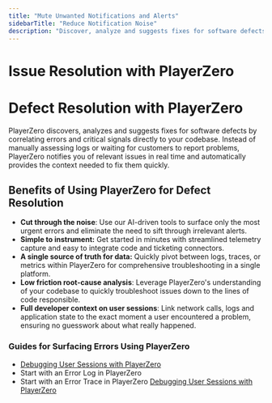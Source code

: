 ```yaml
---
title: "Mute Unwanted Notifications and Alerts"
sidebarTitle: "Reduce Notification Noise"
description: "Discover, analyze and suggests fixes for software defects by correlating errors and critical signals directly to your codebase."
---
```


# **Issue Resolution with PlayerZero**
# Defect Resolution with PlayerZero
PlayerZero discovers, analyzes and suggests fixes for software defects by correlating errors and critical signals directly to your codebase. Instead of manually assessing logs or waiting for customers to report problems, PlayerZero notifies you of relevant issues in real time and automatically provides the context needed to fix them quickly. 
## Benefits of Using PlayerZero for Defect Resolution
- **Cut through the noise**: Use our AI-driven tools to surface only the most urgent errors and eliminate the need to sift through irrelevant alerts.
- **Simple to instrument:** Get started in minutes with streamlined telemetry capture and easy to integrate code and ticketing connectors.
- **A single source of truth for data:** Quickly pivot between logs, traces, or metrics within PlayerZero for comprehensive troubleshooting in a single platform.
- **Low friction root-cause analysis**: Leverage PlayerZero's understanding of your codebase to quickly troubleshoot issues down to the lines of code responsible.
- **Full developer context on user sessions**: Link network calls, logs and application state to the exact moment a user encountered a problem, ensuring no guesswork about what really happened.
### Guides for Surfacing Errors Using PlayerZero
- [Debugging User Sessions with PlayerZero](https://www.notion.so/Debugging-User-Sessions-with-PlayerZero-1b6492ddc5be80fdbbcfe6e60ba2f19b?pvs=21)
- Start with an Error Log in PlayerZero
- Start with an Error Trace in PlayerZero
[Debugging User Sessions with PlayerZero](https://www.notion.so/Debugging-User-Sessions-with-PlayerZero-1b6492ddc5be80fdbbcfe6e60ba2f19b?pvs=21)


